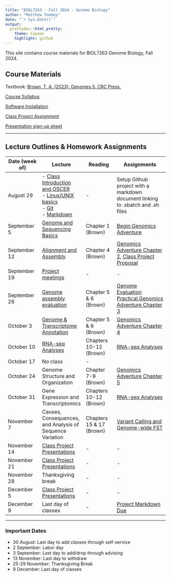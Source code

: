 ```yaml
---
title: "BIOL7263 - Fall 2024 - Genome Biology"
author: "Matthew Toomey"
date: "`r Sys.Date()`"
output:
  prettydoc::html_pretty:
    theme: Cayman
    highlight: github
---
```


This site contains course materials for BIOL7263 Genome Biology, Fall 2024.

## Course Materials

Textbook: [Brown, T. A. (2023). Genomes 5. CRC Press.](https://www.routledge.com/Genomes-5/Brown/p/book/9780367674076)

[Course Syllabus](CourseMaterials/CourseSyllabus.html) 

[Software Installation](CourseMaterials/InstallationInstructions.html)

[Class Project Assignment](Assignments/ProjectAssignment.html) 

[Presentation sign-up sheet](https://docs.google.com/spreadsheets/d/1DVq0VemQlcY2oDZhtWaNZmfGDkfdZXTkxrJdSCjfZn8/edit?usp=sharing)

___

## Lecture Outlines & Homework Assignments

Date (week of)  | Lecture | Reading | Assignments
------------- |----------- | ------------- | ------------- 
August 29  | - [Class Introduction and OSCER](https://github.com/mbtoomey/genome_biology_FA24/blob/main/CourseMaterials/OSCER.md)<br/> - [Linux/UNIX basics](Lessons/Shell_Navigation.html)<br/> - [Git](https://github.com/mbtoomey/genome_biology_FA24/blob/main/Lessons/Lesson2.md)<br/> - [Markdown](https://github.com/mbtoomey/genome_biology_FA24/blob/main/Lessons/Lesson3.md) | - | Setup Github project with a markdown document linking to .sbatch and .sh files
September 5  | [Genome and Sequencing Basics](https://github.com/mbtoomey/genome_biology_FA24/blob/main/Lessons/Lecture1_Genome_and_Sequencing_Basics.pdf) | Chapter 1 (Brown) | [Begin Genomics Adventure](https://github.com/mbtoomey/genomics_adventure)  
September 12  | [Alignment and Assembly](https://github.com/mbtoomey/genome_biology_FA24/blob/main/Lessons/Lecture2_Alignment_and_Assembly.pdf)  | Chapter 4 (Brown) | [Genomics Adventure Chapter 2](https://github.com/mbtoomey/genomics_adventure/blob/release/chapter_2/task_1.md), [Class Project Proposal](Assignments/ProjectAssignment.html)  
September 19  | [Project meetings](https://docs.google.com/spreadsheets/d/1DVq0VemQlcY2oDZhtWaNZmfGDkfdZXTkxrJdSCjfZn8/edit?usp=sharing) | - | -
September 26  | [Genome assembly evaluation](https://github.com/mbtoomey/genome_biology_FA24/blob/main/Lessons/Lecture3_Genome_Assembly_Evaluation.pdf) | Chapter 5 & 6 (Brown) | [Genome Evaluation Practical](https://github.com/mbtoomey/genome_biology_FA24/blob/main/Lessons/Genome_Eval.md),[Genomics Adventure Chapter 3](https://github.com/mbtoomey/genomics_adventure/blob/release/chapter_3/task_1.md)
October 3 | [Genome & Transcriptome Annotation](https://github.com/mbtoomey/genome_biology_FA24/blob/main/Lessons/annotation.md) | Chapter 5 & 6 (Brown) | [Genomics Adventure Chapter 4](https://github.com/mbtoomey/genomics_adventure/blob/release/chapter_4/task_1.md)
October 10 | [RNA-seq Analyses](https://github.com/mbtoomey/genome_biology_FA24/blob/main/Lessons/RNAseq.md) |Chapters 10-12 (Brown) | [RNA-seq Analyses](https://github.com/mbtoomey/genome_biology_FA24/blob/main/Lessons/RNAseq.md)
October 17  | No class | -
October 24  | Genome Structure and Organization | Chapter 7-9 (Brown) | [Genomics Adventure Chapter 5](https://github.com/mbtoomey/genomics_adventure/blob/release/chapter_5/task_1.md) 
October 31  | Gene Expression and Transcriptomics | Chapters 10-12 (Brown) | [RNA-seq Analyses]()
November 7   | Causes, Consequences, and Analysis of Sequence Variation | Chapters 15 & 17 (Brown) | [Variant Calling and Genome-wide FST]()
November 14  | [Class Project Presentations](https://docs.google.com/spreadsheets/d/1DVq0VemQlcY2oDZhtWaNZmfGDkfdZXTkxrJdSCjfZn8/edit?usp=sharing) | - | -    
November 21  | [Class Project Presentations](https://docs.google.com/spreadsheets/d/1DVq0VemQlcY2oDZhtWaNZmfGDkfdZXTkxrJdSCjfZn8/edit?usp=sharing)  | - | -  
November 28  | Thanksgiving break | - | - 
December 5  | [Class Project Presentations](https://docs.google.com/spreadsheets/d/1DVq0VemQlcY2oDZhtWaNZmfGDkfdZXTkxrJdSCjfZn8/edit?usp=sharing)  | - | - 
December 9  | Last day of classes | - | [Project Markdown Due](Assignments/ProjectAssignment.html) 

___

### Important Dates
- 30 August: Last day to add classes through self-service
- 2 September: Labor day
- 3 September: Last day to add/drop through advising
- 13 November: Last day to withdraw
- 25-29 November: Thanksgiving Break
- 9 December: Last day of classes

